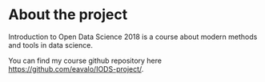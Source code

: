 
# About the project

Introduction to Open Data Science 2018 is a course about modern methods and tools in data science.

You can find my course github repository here <https://github.com/eavalo/IODS-project/>.
